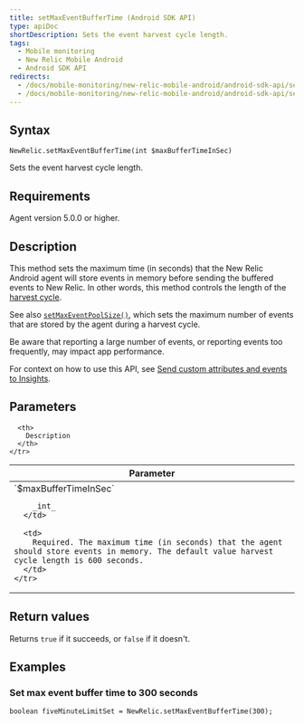 ```yaml
---
title: setMaxEventBufferTime (Android SDK API)
type: apiDoc
shortDescription: Sets the event harvest cycle length.
tags:
  - Mobile monitoring
  - New Relic Mobile Android
  - Android SDK API
redirects:
  - /docs/mobile-monitoring/new-relic-mobile-android/android-sdk-api/setmaxeventbuffertime-android-agent-api
  - /docs/mobile-monitoring/new-relic-mobile-android/android-sdk-api/setmaxeventbuffertime-android-sdk-api
---
```


## Syntax

```
NewRelic.setMaxEventBufferTime(int $maxBufferTimeInSec)
```

Sets the event harvest cycle length.

## Requirements

Agent version 5.0.0 or higher.

## Description

This method sets the maximum time (in seconds) that the New Relic Android agent will store events in memory before sending the buffered events to New Relic. In other words, this method controls the length of the [harvest cycle](/docs/apm/new-relic-apm/getting-started/glossary#harvest-cycle).

See also [`setMaxEventPoolSize()`](/docs/mobile-monitoring/new-relic-mobile-android/android-sdk-api/setmaxeventpoolsize-android-sdk-api), which sets the maximum number of events that are stored by the agent during a harvest cycle.

<Callout variant="important">
  Be aware that reporting a large number of events, or reporting events too frequently, may impact app performance.
</Callout>

For context on how to use this API, see [Send custom attributes and events to Insights](/docs/mobile-monitoring/new-relic-mobile-android/install-configure/work-android-sdk-api#attributes-events-insights).

## Parameters

<table>
  <thead>
    <tr>
      <th width="25%">
        Parameter
      </th>

      <th>
        Description
      </th>
    </tr>
  </thead>

  <tbody>
    <tr>
      <td>
        `$maxBufferTimeInSec`

        _int_
      </td>

      <td>
        Required. The maximum time (in seconds) that the agent should store events in memory. The default value harvest cycle length is 600 seconds.
      </td>
    </tr>
  </tbody>
</table>

## Return values

Returns `true` if it succeeds, or `false` if it doesn't.

## Examples

### Set max event buffer time to 300 seconds

```
boolean fiveMinuteLimitSet = NewRelic.setMaxEventBufferTime(300);
```
